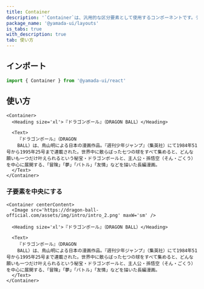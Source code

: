 ```yaml
---
title: Container
description: '`Container`は、汎用的な区分要素として使用するコンポーネントです。デフォルトでは、`section`要素をレンダリングします。'
package_name: '@yamada-ui/layouts'
is_tabs: true
with_description: true
tab: 使い方
---
```


## インポート

```ts
import { Container } from '@yamada-ui/react'
```

## 使い方

```tsx
<Container>
  <Heading size='xl'>『ドラゴンボール』（DRAGON BALL）</Heading>

  <Text>
    『ドラゴンボール』（DRAGON
    BALL）は、鳥山明による日本の漫画作品。『週刊少年ジャンプ』（集英社）にて1984年51号から1995年25号まで連載された。世界中に散らばった七つの球をすべて集めると、どんな願いも一つだけ叶えられるという秘宝・ドラゴンボールと、主人公・孫悟空（そん・ごくう）を中心に展開する、「冒険」「夢」「バトル」「友情」などを描いた長編漫画。
  </Text>
</Container>
```

### 子要素を中央にする

```tsx
<Container centerContent>
  <Image src='https://dragon-ball-official.com/assets/img/intro/intro_2.png' maxW='sm' />

  <Heading size='xl'>『ドラゴンボール』（DRAGON BALL）</Heading>

  <Text>
    『ドラゴンボール』（DRAGON
    BALL）は、鳥山明による日本の漫画作品。『週刊少年ジャンプ』（集英社）にて1984年51号から1995年25号まで連載された。世界中に散らばった七つの球をすべて集めると、どんな願いも一つだけ叶えられるという秘宝・ドラゴンボールと、主人公・孫悟空（そん・ごくう）を中心に展開する、「冒険」「夢」「バトル」「友情」などを描いた長編漫画。
  </Text>
</Container>
```
